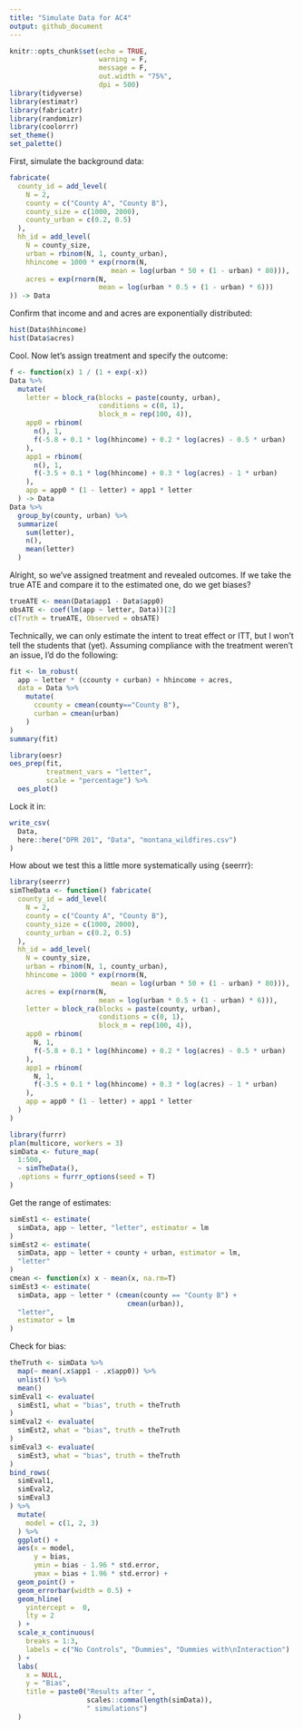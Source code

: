 ```yaml
---
title: "Simulate Data for AC4"
output: github_document
---
```


```r
knitr::opts_chunk$set(echo = TRUE, 
                      warning = F,
                      message = F,
                      out.width = "75%",
                      dpi = 500)
library(tidyverse)
library(estimatr)
library(fabricatr)
library(randomizr)
library(coolorrr)
set_theme()
set_palette()
```


First, simulate the background data:
```r
fabricate(
  county_id = add_level(
    N = 2, 
    county = c("County A", "County B"),
    county_size = c(1000, 2000),
    county_urban = c(0.2, 0.5)
  ),
  hh_id = add_level(
    N = county_size,
    urban = rbinom(N, 1, county_urban),
    hhincome = 1000 * exp(rnorm(N, 
                         mean = log(urban * 50 + (1 - urban) * 80))),
    acres = exp(rnorm(N,
                      mean = log(urban * 0.5 + (1 - urban) * 6)))
)) -> Data
```


Confirm that income and and acres are exponentially distributed:
```r
hist(Data$hhincome)
hist(Data$acres)
```

Cool. Now let's assign treatment and specify the outcome:
```r
f <- function(x) 1 / (1 + exp(-x))
Data %>%
  mutate(
    letter = block_ra(blocks = paste(county, urban),
                      conditions = c(0, 1),
                      block_m = rep(100, 4)),
    app0 = rbinom(
      n(), 1,
      f(-5.8 + 0.1 * log(hhincome) + 0.2 * log(acres) - 0.5 * urban)
    ),
    app1 = rbinom(
      n(), 1,
      f(-3.5 + 0.1 * log(hhincome) + 0.3 * log(acres) - 1 * urban)
    ),
    app = app0 * (1 - letter) + app1 * letter
  ) -> Data
Data %>%
  group_by(county, urban) %>%
  summarize(
    sum(letter),
    n(),
    mean(letter)
  )
```


Alright, so we've assigned treatment and revealed outcomes. If we take the true ATE and compare it to the estimated one, do we get biases?
```r
trueATE <- mean(Data$app1 - Data$app0)
obsATE <- coef(lm(app ~ letter, Data))[2]
c(Truth = trueATE, Observed = obsATE)
```

Technically, we can only estimate the intent to treat effect or ITT, but I won't tell the students that (yet). Assuming compliance with the treatment weren't an issue, I'd do the following:

```r
fit <- lm_robust(
  app ~ letter * (ccounty + curban) + hhincome + acres, 
  data = Data %>%
    mutate(
      ccounty = cmean(county=="County B"),
      curban = cmean(urban)
    )
)
summary(fit)
```

```r
library(oesr)
oes_prep(fit, 
         treatment_vars = "letter",
         scale = "percentage") %>%
  oes_plot()
```

Lock it in:
```r
write_csv(
  Data,
  here::here("DPR 201", "Data", "montana_wildfires.csv")
)
```


How about we test this a little more systematically using {seerrr}:
```r
library(seerrr)
simTheData <- function() fabricate(
  county_id = add_level(
    N = 2, 
    county = c("County A", "County B"),
    county_size = c(1000, 2000),
    county_urban = c(0.2, 0.5)
  ),
  hh_id = add_level(
    N = county_size,
    urban = rbinom(N, 1, county_urban),
    hhincome = 1000 * exp(rnorm(N, 
                         mean = log(urban * 50 + (1 - urban) * 80))),
    acres = exp(rnorm(N,
                      mean = log(urban * 0.5 + (1 - urban) * 6))),
    letter = block_ra(blocks = paste(county, urban),
                      conditions = c(0, 1),
                      block_m = rep(100, 4)),
    app0 = rbinom(
      N, 1,
      f(-5.8 + 0.1 * log(hhincome) + 0.2 * log(acres) - 0.5 * urban)
    ),
    app1 = rbinom(
      N, 1,
      f(-3.5 + 0.1 * log(hhincome) + 0.3 * log(acres) - 1 * urban)
    ),
    app = app0 * (1 - letter) + app1 * letter 
  )
)

library(furrr)
plan(multicore, workers = 3)
simData <- future_map(
  1:500,
  ~ simTheData(),
  .options = furrr_options(seed = T)
)
```


Get the range of estimates:
```r
simEst1 <- estimate(
  simData, app ~ letter, "letter", estimator = lm
)
simEst2 <- estimate(
  simData, app ~ letter + county + urban, estimator = lm,
  "letter"
)
cmean <- function(x) x - mean(x, na.rm=T)
simEst3 <- estimate(
  simData, app ~ letter * (cmean(county == "County B") +
                             cmean(urban)),
  "letter",
  estimator = lm
)
```


Check for bias:
```r
theTruth <- simData %>%
  map(~ mean(.x$app1 - .x$app0)) %>%
  unlist() %>%
  mean()
simEval1 <- evaluate(
  simEst1, what = "bias", truth = theTruth
)
simEval2 <- evaluate(
  simEst2, what = "bias", truth = theTruth
)
simEval3 <- evaluate(
  simEst3, what = "bias", truth = theTruth
)
bind_rows(
  simEval1,
  simEval2,
  simEval3
) %>%
  mutate(
    model = c(1, 2, 3)
  ) %>%
  ggplot() +
  aes(x = model,
      y = bias,
      ymin = bias - 1.96 * std.error,
      ymax = bias + 1.96 * std.error) +
  geom_point() +
  geom_errorbar(width = 0.5) +
  geom_hline(
    yintercept =  0,
    lty = 2
  ) + 
  scale_x_continuous(
    breaks = 1:3,
    labels = c("No Controls", "Dummies", "Dummies with\nInteraction")
  ) +
  labs(
    x = NULL,
    y = "Bias",
    title = paste0("Results after ", 
                   scales::comma(length(simData)),
                   " simulations")
  )
```



